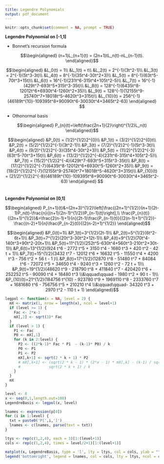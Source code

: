 ```yaml
---
title: Legendre Polynomials
output: pdf_document
---
```


```R
knitr::opts_chunk$set(comment = NA, prompt = TRUE)
```

**Legendre Polynomial on [-1,1]**

* Bonnet's recursion formula

$$\begin{aligned}
	(n+1)L_{n+1}(t) = (2n+1)tL_n(t)-nL_{n-1}(t).
	\end{aligned}$$
	
$$\begin{aligned}
	&L_0(t) = 1\\
	&L_1(t) = t\\
	&L_2(t) = 2^{-1}(3t^2-1)\\
	&L_3(t) = 2^{-1}(5t^3-3t)\\
	&L_4(t) = 8^{-1}(35t^4-30t^2+3)\\
	&L_5(t) = 8^{-1}(63t^5-70t^3+15t)\\
	&L_6(t) = 16^{-1}(231t^6-315t^4+105t^2-5)\\
	&L_7(t) = 16^{-1}(429t^7-693t^5+315t^3-35t)\\
	&L_8(t) = 128^{-1}(6435t^8-12012t^6+6930t^4-1260t^2+35)\\
	&L_9(t) = 128^{-1}(12155t^9-25740t^7+18018t^5-4620t^3+315t)\\
	&L_{10}(t) = 256^{-1}(46189t^{10}-109395t^8+90090t^6-30030t^4+3465t^2-63)
	\end{aligned}
$$


*	Othonormal basis

$$\begin{aligned}
	P_{n}(t)=\left(\frac{2n+1}{2}\right)^{1/2}L_n(t)
	\end{aligned}$$
	
$$\begin{aligned}
	&P_0(t) = (1/2)^{1/2}2^{0}\\
	&P_1(t) = (3/2)^{1/2}2^{0}t\\
	&P_2(t) = (5/2)^{1/2}2^{-1}(3t^2-1)\\
	&P_3(t) = (7/2)^{1/2}2^{-1}(5t^3-3t)\\
	&P_4(t) = (9/2)^{1/2}2^{-3}(35t^4-30t^2+3)\\
	&P_5(t) = (11/2)^{1/2}2^{-3}(63t^5-70t^3+15t)\\
	&P_6(t) = (13/2)^{1/2}2^{-4}(231t^6-315t^4+105t^2-5)\\
	&P_7(t) = (15/2)^{1/2}2^{-4}(429t^7-693t^5+315t^3-35t)\\
	&P_8(t) = (17/2)^{1/2}2^{-7}(6435t^8-12012t^6+6930t^5-1260t^2+35)\\
	&P_9(t) = (19/2)^{1/2}2^{-7}(12155t^9-25740t^7+18018t^5-4620t^3+315t)\\
	&P_{10}(t) = (21/2)^{1/2}2^{-8}(46189t^{10}-109395t^8+90090t^6-30030t^4+3465t^2-63)
	\end{aligned}
$$	
\newpage

**Legendre Polynomial on [0,1]**

$$\begin{aligned}
	P_{n+1}(t)&=(2n+3)^{1/2}\left[\frac{(2n+1)^{1/2}}{n+1}(2t-1)P_n(t)-\frac{n}{(n+1)(2n-1)^{1/2}}P_{n-1}(t)\right],\\
	\frac{P_{n}(t)}{(2n+1)^{1/2}}&=\frac{2(n-1)+1}{n}(2t-1)\frac{P_{n-1}(t)}{(2(n-1)+1)^{1/2}}-\frac{(n-2)+1}{n}\frac{P_{n-2}(t)}{(2(n-2)+1)^{1/2}}
	\end{aligned}$$
	
	
$$\begin{aligned}
	&P_0(t)=1\\
	&P_1(t)=3^{1/2}(2t-1)\\
	&P_2(t)=5^{1/2}(6t^2-6t+1)\\
	&P_3(t)=7^{1/2}(20t^3-30t^2+12t-1)\\
	&P_4(t)=9^{1/2}(70t^4-140t^3+90t^2-20t+1)\\
	&P_5(t)=11^{1/2}(252t^5-630t^4+560t^3-210t^2+30t-1)\\
	&P_6(t)=13^{1/2}(924 t^6 - 2772 t^5 + 3150 t^4 - 1680 t^3 + 420 t^2 - 42 t + 1)\\
	&P_7(t)=15^{1/2}(3432 t^7 - 12012 t^6 + 16632 t^5 - 11550 t^4 + 4200 t^3 - 756 t^2 + 56 t - 1
	)\\
	&P_8(t)=17^{1/2}(12870 t^8 - 51480 t^7 + 84084 t^6 - 72072 t^5 + 34650 t^4 - 9240 t^3 + 1260 t^2 - 72 t + 1)\\
	&P_9(t)=19^{1/2}(48620 t^9 - 218790 t^8 + 411840 t^7 - 420420 t^6 + 252252 t^5 - 90090 t^4 + 18480 t^3 \\&\qquad\qquad - 1980 t^2 + 90 t - 1)\\
	&P_{10}(t)=21^{1/2}(184756 t^{10} - 923780 t^9 + 1969110 t^8 - 2333760 t^7 + 1681680 t^6 - 756756 t^5 + 210210 t^4 \\&\qquad\qquad- 34320 t^3 + 2970 t^2 - 110 t + 1)
	\end{aligned}$$
	

```r
legpol <- function(x = NA, level = 2) {
  mX <- matrix(1, nrow = length(x), ncol = level+1)
  if (level >= 1) {
    Fac <- 2*x-1
    mX[,2] <- sqrt(3)* Fac
  } 
  if (level > 1) {
    P1 <- Fac
    P0 <- mX[,1]
    for (k in 2:level) {
      P2 <- ((2*k-1)* Fac * P1  - (k-1)* P0) / k
      P0 <- P1
      P1 <- P2
      mX[,k+1] <- sqrt(2 * k + 1) * P2
      # mX[,k+1] <- (sqrt(2 * k - 1) * (2*x - 1) * mX[,k] - (k-1) / sqrt(2 * k - 3) * mX[,k-1]) * 
      #             sqrt(2 * k + 1) / k
    }
  }
  mX
}
```
```r
level <- 8
x <- seq(0,1,length.out=100)
LegendreBasis <- legpol(x, level)

lnames <- expression(p[0])
for (i in 1:level) {
  txt = paste0('P[',i,']')
  lnames <- c(lnames, parse(text = txt))
}

ltys <- rep(c(1,2,4), each = 3)[1:(level+1)]
cols <- rep(c(1,2,4), times = level/2+1)[1:(level+1)]

matplot(x, LegendreBasis, type = 'l', lty = ltys, col = cols, ylab = "", main="Orthonormal Legendre Basis on [0,1]")
legend('bottomright', legend = lnames, col = cols, lty = ltys, ncol = ceiling(level/2), lwd = 1.5)

```
